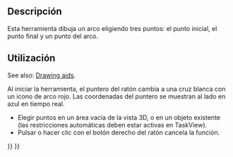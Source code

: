<languages/>

<div class="mw-translate-fuzzy">
{{Docnav/es
|[[Sketcher_CreateArc/es|Arco]]
|[[Sketcher_CompCreateCircle/es|Crear un círculo]]
|[[Sketcher_Workbench/es|Croqizador]]
|IconL=Sketcher_CreateArc.svg
|IconR=Sketcher_CompCreateCircle.png
|IconC=Workbench_Sketcher.svg
}}
</div>

<div class="mw-translate-fuzzy">
{{GuiCommand/es
|Name=Sketcher Create3PointArc
|Name/es=Croquizador CrearArco3Puntos
|MenuLocation=Croquis → Geometrías Croqizador → Crear arco por tres puntos
|Workbenches=[[Sketcher_Workbench/es|Croquizador]]
|Shortcut=
|SeeAlso=
}}
</div>

<span id="Description"></span>
==Descripción==

<div class="mw-translate-fuzzy">
Esta herramienta dibuja un arco eligiendo tres puntos: el punto inicial, el punto final y un punto del arco.
</div>

<span id="Usage"></span>
==Utilización==

See also: [[Sketcher_Workbench#Drawing_aids|Drawing aids]].

<div class="mw-translate-fuzzy">
Al iniciar la herramienta, el puntero del ratón cambia a una cruz blanca con un icono de arco rojo. Las coordenadas del puntero se muestran al lado en azul en tiempo real.
* Elegir puntos en un área vacía de la vista 3D, o en un objeto existente (las restricciones automáticas deben estar activas en TaskView).
* Pulsar {{KEY|Esc}} o hacer clic con el botón derecho del ratón cancela la función.
</div>


<div class="mw-translate-fuzzy">
{{Docnav/es
|[[Sketcher_CreateArc/es|Arco]]
|[[Sketcher_CompCreateCircle/es|Crear un círculo]]
|[[Sketcher_Workbench/es|Croqizador]]
|IconL=Sketcher_CreateArc.svg
|IconR=Sketcher_CompCreateCircle.png
|IconC=Workbench_Sketcher.svg
}}
</div>

{{Sketcher_Tools_navi{{#translation:}}}}
{{Userdocnavi{{#translation:}}}}